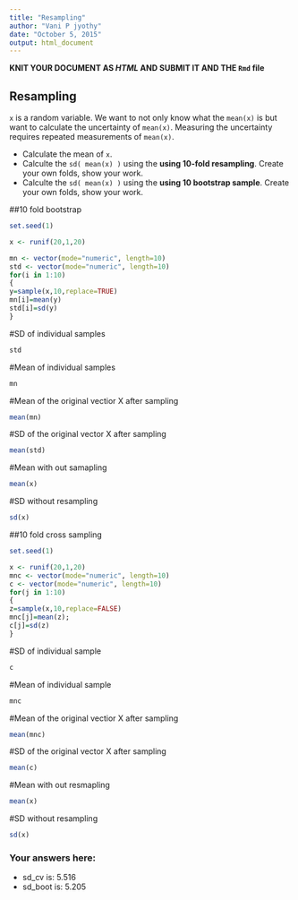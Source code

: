 ---
title: "Resampling"
author: "Vani P jyothy"
date: "October 5, 2015"
output: html_document
---

**KNIT YOUR DOCUMENT AS *HTML* AND SUBMIT IT AND THE `Rmd` file**

## Resampling

`x` is a random variable. We want to not only know what the `mean(x)` is but want to calculate the uncertainty of `mean(x)`.  Measuring the uncertainty requires repeated measurements of `mean(x)`.

- Calculate the mean of `x`.
- Calculte the `sd( mean(x) )` using the **using 10-fold resampling**.  Create your own folds, show your work.
- Calculte the `sd( mean(x) )` using the **using 10 bootstrap sample**.  Create your own folds, show your work. 

##10 fold bootstrap
```{r}
set.seed(1) 

x <- runif(20,1,20)

mn <- vector(mode="numeric", length=10)
std <- vector(mode="numeric", length=10)
for(i in 1:10)
{
y=sample(x,10,replace=TRUE)
mn[i]=mean(y)
std[i]=sd(y)
}

```
#SD of individual samples
```{r}
std
```
#Mean of individual samples
```{r}
mn
```
#Mean of the original vectior X after sampling
```{r}
mean(mn)

```
#SD of the original vector X after sampling
```{r}
mean(std)

```
#Mean with out samapling
```{r}
mean(x)

```
#SD without resampling

```{r}
sd(x)

```

##10 fold cross sampling

```{r}
set.seed(1) 

x <- runif(20,1,20)
mnc <- vector(mode="numeric", length=10)
c <- vector(mode="numeric", length=10)
for(j in 1:10)
{
z=sample(x,10,replace=FALSE)
mnc[j]=mean(z);
c[j]=sd(z)
}

```
#SD of individual sample
```{r}
c

```
#Mean of individual sample
```{r}
mnc
```
#Mean of the original vectior X after sampling
```{r}
mean(mnc)

```
#SD of the original vector X after sampling
```{r}
mean(c)

```
#Mean with out resmapling
```{r}
mean(x)

```
#SD without resampling

```{r}
sd(x)

```


### Your answers here: 

- sd_cv   is: 5.516
- sd_boot is: 5.205
